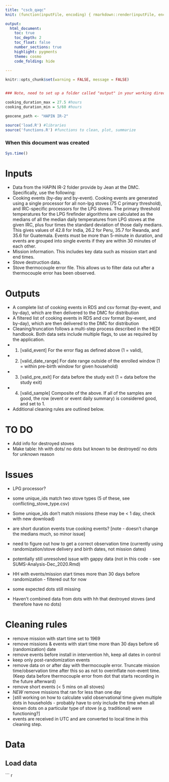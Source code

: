 ```yaml
---
title: "cscb_qaqc"
knit: (function(inputFile, encoding) { rmarkdown::render(inputFile, encoding = encoding, output_file = paste0(substr(inputFile,1,nchar(inputFile)-4),Sys.Date(),'.html')) })

output: 
  html_document:
    toc: true
    toc_depth: 2
    toc_float: false
    number_sections: true
    highlight: pygments 
    theme: cosmo
    code_folding: hide
    
---
```


```r
knitr::opts_chunk$set(warning = FALSE, message = FALSE)


### Note, need to set up a folder called "output" in your working directory.

cooking_duration_max = 27.5 #hours
cooking_duration_min = 5/60 #hours

geocene_path <- "HAPIN IR-2"

source('load.R') #libraries
source('functions.R') #functions to clean, plot, summarize


```


### When this document was created
```r

Sys.time()
```

# Inputs

* Data from the HAPIN IR-2 folder provide by Jean at the DMC.  Specifically, use the following:
+ Cooking events (by-day and by-event).  Cooking events are generated using a single processor for all non-lpg stoves (75 C primary threshold), and IRC-specific processors for the LPG stoves.  The primary threshold temperatures for the LPG firefinder algorithms are calculated as the medians of all the median daily temperatures from LPG stoves at the given IRC, plus four times the standard deviation of those daily medians.  This gives values of 42.8 for India, 26.2 for Peru, 35.7 for Rwanda, and 35.6 for Guatemala.  Events must be more than 5-minute in duration, and events are grouped into single events if they are within 30 minutes of each other.
+ Mission information.  This includes key data such as mission start and end times.
+ Stove destruction data.  
+ Stove thermocouple error file.  This allows us to filter data out after a thermocouple error has been observed.


# Outputs

* A complete list of cooking events in RDS and csv format (by-event, and by-day), which are then delivered to the DMC for distribution
* A filtered list of cooking events in RDS and csv format (by-event, and by-day), which are then delivered to the DMC for distribution
* Cleaning/truncation follows a multi-step process described in the HEDI handbook.  Both data sets include multiple flags, to use as required by the application.
+ 1. [valid_event] For the error flag as defined above (1 = valid), 
+ 2. [valid_date_range] For date range outside of the enrolled window (1 = within pre-birth window for given household)
+ 3. [valid_pre_exit] For data before the study exit (1 = data before the study exit) 
+ 4. [valid_sample] Composite of the above.  If all of the samples are good, the row (event or event daily summary) is considered good, and set to 1.
+ Additional cleaning rules are outlined below.


# TO DO
* Add info for destroyed stoves
* Make table: hh with dots/ no dots but known to be destroyed/ no dots for unknown reason


# Issues
* LPG processor? 
* some unique_ids match two stove types (5 of these, see conflicting_stove_type.csv)

* Some unique_ids don't match missions (these may be < 1 day, check with new download)
* are short duration events true cooking events? [note - doesn't change the medians much, so minor issue]
* need to figure out how to get a correct observation time (currently using randomization/stove delivery and birth dates, not mission dates)
* potentially still unresolved issue with gappy data (not in this code - see SUMS-Analysis-Dec_2020.Rmd)

* HH with events/mission start times more than 30 days before randomization - filtered out for now
* some expected dots still missing

* Haven't combined data from dots with hh that destroyed stoves (and therefore have no dots)


# Cleaning rules

* remove mission with start time set to 1969
* remove missions & events with start time more than 30 days before s6 (randomization) date
* remove events before install in intervention hh, keep all dates in control
* keep only post-randomization events
* remove data on or after day with thermocouple error. Truncate mission time/observation time after this so as not to overinflate non-event time. (Keep data before thermocouple error from dot that starts recording in the future afterward)
* remove short events (< 5 mins on all stoves) 
* *NEW* remove missions that ran for less than one day
* [still working on how to calculate valid observational time given multiple dots in households - probably have to only include the time when all known dots on a particular type of stove (e.g. traditional) were functioning?]
* events are received in UTC and are converted to local time in this cleaning step.


# Data
## Load data
``` r
